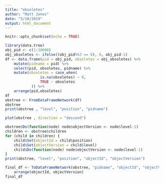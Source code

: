 ```yaml
---
title: "obsoletes"
author: "Matt Jones"
date: "5/10/2019"
output: html_document
---
```


```r
knitr::opts_chunk$set(echo = TRUE)
```

```r
library(data.tree)
obj_pid <- c(1:10000)
obj_obsoletes <- ifelse((obj_pid%%3 == 0), 0, obj_pid-1)
df <- data.frame(pid = obj_pid, obsoletes = obj_obsoletes) %>%
    mutate(pidname = pid) %>%
    select(pid, obsoletes, pidname) %>%
    mutate(obsoletes = case_when(
                is.na(obsoletes) ~ 0,
                TRUE ~ obsoletes
            )) %>%
    arrange(pid,obsoletes)
df
obstree <- FromDataFrameNetwork(df)
obstree
print(obstree , "level", "position", "pidname")
```

```r
plot(obstree , direction = "descend")
```

```r
obstree$Do(function(node) node$objectVersion <- node$level-1)
children <- obstree$children
for (child in children) {
    child$Set(objectId = child$position)
    child$Set(objectVersion = child$level)
    child$Do(function(node) node$objectVersion <- node$level-1)
}
print(obstree, "level", "position", "objectId", "objectVersion")
```

```r
final_df <- ToDataFrameNetwork(obstree, "pidname", "objectId", "objectVersion") %>% 
    arrange(objectId, objectVersion)
final_df
```

